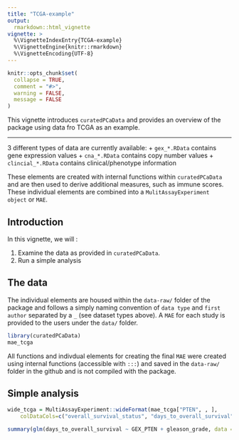 ```yaml
---
title: "TCGA-example"
output: 
  rmarkdown::html_vignette
vignette: >
  %\VignetteIndexEntry{TCGA-example}
  %\VignetteEngine{knitr::rmarkdown}
  %\VignetteEncoding{UTF-8}
---
```


```r

knitr::opts_chunk$set(
  collapse = TRUE,
  comment = "#>",
  warning = FALSE,
  message = FALSE
)

```

This vignette introduces `curatedPCaData` and provides an overview of the  package using data fro TCGA as an example. 

***

3 different types of data are currently available: 
    + `gex_*.RData` contains gene expression values
    + `cna_*.RData` contains copy number values
    + `clincial_*.RData` contains clinical/phenotype information
    
These elements are created with internal functions within `curatedPCaData` and are then used to derive additional measures, such as immune scores. 
These individual elements are combined into a `MulitAssayExperiment object` or `MAE`. 

## Introduction 

In this vignette, we will : 

1. Examine the data as provided in `curatedPCaData`. 
2. Run a simple analysis 

## The data 

The individual elements are housed within the `data-raw/` folder of the package and follows a simply naming convention of `data type` and `first author` separated by a `_` (see dataset types above). 
A `MAE` for each study is provided to the users under the `data/` folder. 

```r
library(curatedPCaData)
mae_tcga
```

All functions and indivdual elements for creating the final `MAE` were created using internal functions (accessible with `:::`) and saved in the `data-raw/` folder in the github and is not compiled with the package.

## Simple analysis

```r

wide_tcga = MultiAssayExperiment::wideFormat(mae_tcga["PTEN", , ],
    colDataCols=c("overall_survival_status", "days_to_overall_survival", "gleason_grade"))

summary(glm(days_to_overall_survival ~ GEX_PTEN + gleason_grade, data = wide_tcga))

```


